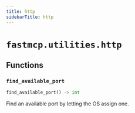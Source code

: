 ```yaml
---
title: http
sidebarTitle: http
---
```


# `fastmcp.utilities.http`

## Functions

### `find_available_port` <sup><a href="https://github.com/bhardwajRahul/fastmcp/blob/main/src/fastmcp/utilities/http.py#L4" target="_blank"><Icon icon="github" style="width: 14px; height: 14px;" /></a></sup>

```python
find_available_port() -> int
```


Find an available port by letting the OS assign one.


